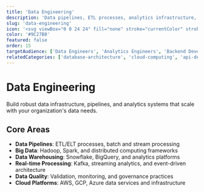 ```yaml
---
title: 'Data Engineering'
description: 'Data pipelines, ETL processes, analytics infrastructure, and big data solutions for scalable data systems'
slug: 'data-engineering'
icon: '<svg viewBox="0 0 24 24" fill="none" stroke="currentColor" stroke-width="2" stroke-linecap="round" stroke-linejoin="round"><path d="M21 16V8a2 2 0 0 0-1-1.73l-7-4a2 2 0 0 0-2 0l-7 4A2 2 0 0 0 3 8v8a2 2 0 0 0 1 1.73l7 4a2 2 0 0 0 2 0l7-4A2 2 0 0 0 21 16z"/><polyline points="3.27,6.96 12,12.01 20.73,6.96"/><line x1="12" y1="22.08" x2="12" y2="12"/></svg>'
color: '#9C27B0'
featured: false
order: 15
targetAudience: ['Data Engineers', 'Analytics Engineers', 'Backend Developers']
relatedCategories: ['database-architecture', 'cloud-computing', 'api-development', 'performance-optimization']
---
```


# Data Engineering

Build robust data infrastructure, pipelines, and analytics systems that scale with your organization's data needs.

## Core Areas

- **Data Pipelines**: ETL/ELT processes, batch and stream processing
- **Big Data**: Hadoop, Spark, and distributed computing frameworks
- **Data Warehousing**: Snowflake, BigQuery, and analytics platforms
- **Real-time Processing**: Kafka, streaming analytics, and event-driven architecture
- **Data Quality**: Validation, monitoring, and governance practices
- **Cloud Platforms**: AWS, GCP, Azure data services and infrastructure
